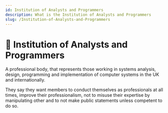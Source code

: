 ```yaml
---
id: Institution of Analysts and Programmers
description: What is the Institution of Analysts and Programmers
slug: /Institution-of-Analysts-and-Programmers
---
```


# 🧐 Institution of Analysts and Programmers


A professional body, that represents those working in systems analysis, design, programming and implementation of computer systems in the UK and internationally. 

They say they want members to conduct themselves as professionals at all times, improve their professionalism, not to misuse their expertise by manipulating other and to not make public statements unless competent to do so.
